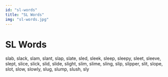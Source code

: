 ```yaml
---
id: "sl-words"
title: "SL Words"
img: "sl-words.jpg"
---
```


# SL Words

slab, slack, slam, slant, slap, slate, sled, sleek, sleep, sleepy, sleet, sleeve, slept, slice, slick, slid, slide, slight, slim, slime, sling, slip, slipper, slit, slope, slot, slow, slowly, slug, slump, slush, sly
